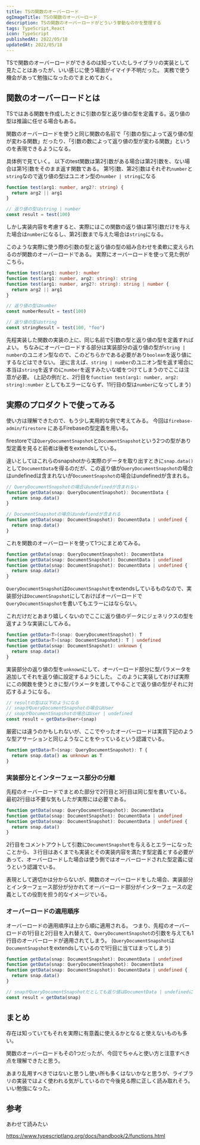 ```yaml
---
title: TSの関数のオーバーロード
ogImageTitle: TSの関数のオーバーロード
description: TSの関数のオーバーロードがどういう挙動なのかを整理する
tags: TypeScript,React
icon: TypeScript
publishedAt: 2022/05/18
updatedAt: 2022/05/18
---
```


TSで関数のオーバーロードができるのは知っていたしライブラリの実装として見たことはあったが、いい感じに使う場面がイマイチ不明だった。
実務で使う機会があって勉強になったのでまとめておく。

## 関数のオーバーロードとは

TSではある関数を作成したときに引数の型と返り値の型を定義する。返り値の型は推論に任せる場合もある。

関数のオーバーロードを使うと同じ関数の名前で「引数の型によって返り値の型が変わる関数」だったり、「引数の数によって返り値の型が変わる関数」というのを表現できるようになる。

具体例で見ていく。
以下のtest関数は第2引数がある場合は第2引数を、ない場合は第1引数をそのまま返す関数である。
第1引数、第2引数はそれぞれ`number`と`string`なので返り値の型はユニオン型の`number | string`になる

```ts
function test(arg1: number, arg2?: string) {
  return arg2 || arg1
}

// 返り値の型はstring | number
const result = test(100)
```

しかし実装内容を考慮すると、実際にはこの関数の返り値は第1引数だけを与えた場合は`number`になるし、第2引数まで与えた場合は`string`になる。

このような実際に使う際の引数の型と返り値の型の組み合わせを柔軟に変えられるのが関数のオーバーロードである。
実際にオーバーロードを使って見た例がこちら。

```ts {1-2,7,10}
function test(arg1: number): number
function test(arg1: number, arg2: string): string
function test(arg1: number, arg2?: string): string | number {
  return arg2 || arg1
}

// 返り値の型はnumber
const numberResult = test(100)

// 返り値の型はstring
const stringResult = test(100, "foo")
```

先程実装した関数の実装の上に、同じ名前で引数の型と返り値の型を定義すればよい。
ちなみにオーバーロードする部分は実装部分の返り値の型が`string | number`のユニオン型なので、このどちらかである必要があり`boolean`を返り値にするなどはできない。
逆に言えば、`string | number`のユニオン型を返す場合に本当は`string`を返すのに`number`を返すみたいな嘘をつけてしまうのでここは注意が必要。
(上記の例だと、2行目を`function test(arg1: number, arg2: string):number` としてもエラーにならず、11行目の型は`number`になってしまう)

## 実際のプロダクトで使ってみる

使い方は理解できたので、もう少し実用的な例で考えてみる。
今回は`firebase-admin/firestore` にあるFirebaseの型定義を用いる。

firestoreでは`QueryDocumentSnapshot`と`DocumentSnapshot`という2つの型があり型定義を見ると前者は後者をextendsしている。

違いとしてはこれらのsnapshotから実際のデータを取り出すときに`snap.data()`として`DocumentData`を得るのだが、この返り値が`QueryDocumentSnapshot`の場合はundefinedは含まれないが`DocumentSnapshot`の場合はundefinedが含まれる。

```ts
// QueryDocumentSnapshotの場合はundefinedが含まれない
function getData(snap: QueryDocumentSnapshot): DocumentData {
  return snap.data()
}

// DocumentSnapshotの場合はundefiendが含まれる
function getData(snap: DocumentSnapshot): DocumentData | undefined {
  return snap.data()
}
```

これを関数のオーバーロードを使って1つにまとめてみる。

```ts
function getData(snap: QueryDocumentSnapshot): DocumentData
function getData(snap: DocumentSnapshot): DocumentData | undefined
function getData(snap: DocumentSnapshot): DocumentData | undefined {
  return snap.data()
}
```

`QueryDocumentSnapshot`は`DocumentSnapshot`をextendsしているものなので、実装部分は`DocumentSnapshot`にしておけばオーバーロードで`QueryDocumentSnapshot`を書いてもエラーにはならない。

これだけだとあまり嬉しくないのでここに返り値のデータにジェネリクスの型を返すような実装にしてみる。

```ts
function getData<T>(snap: QueryDocumentSnapshot): T
function getData<T>(snap: DocumentSnapshot): T | undefined
function getData(snap: DocumentSnapshot): unknown {
  return snap.data()
}
```

実装部分の返り値の型を`unknown`にして、オーバーロード部分に型パラメータを追加してそれを返り値に設定するようにした。
このように実装しておけば実際にこの関数を使うときに型パラメータを渡してやることで返り値の型がそれに対応するようになる。

```ts
// resultの型は以下のようになる
// snapがQueryDocumentSnapshotの場合はUser
// snapがDocumentSnapshotの場合はUser | undefined
const result = getData<User>(snap)
```

厳密には違うのかもしれないが、ここでやったオーバーロードは実質下記のような型アサーションと同じようなことをやっているという認識でいる。

```ts
function getData<T>(snap: QueryDocumentSnapshot): T {
  return snap.data() as unknown as T
}
```

### 実装部分とインターフェース部分の分離

先程のオーバーロードでまとめた部分で2行目と3行目は同じ型を書いている。
最初2行目は不要な気もしたが実際には必要である。

```ts
function getData(snap: QueryDocumentSnapshot): DocumentData
function getData(snap: DocumentSnapshot): DocumentData | undefined
function getData(snap: DocumentSnapshot): DocumentData | undefined {
  return snap.data()
}
```

2行目をコメントアウトして引数に`DocumentSnapshot`を与えるとエラーになったことから、３行目はあくまでも実装とその実装内容を満たす型定義とする必要があって、オーバーロードした場合は使う側ではオーバーロードされた型定義に従うという認識でいる。

表現として適切かは分からないが、関数のオーバーロードをした場合、実装部分とインターフェース部分が分かれてオーバーロード部分がインターフェースの定義としての役割を担う的なイメージでいる。

### オーバーロードの適用順序

オーバーロードの適用順序は上から順に適用される。
つまり、先程のオーバーロードの1行目と2行目を入れ替えて、`QueryDocumentSnapshot`の引数を与えても1行目のオーバーロードが適用されてしまう。
(`QueryDocumentSnapshot`は`DocumentSnapshot`をextendsしているので1行目に当てはまってしまう)

```ts
function getData(snap: DocumentSnapshot): DocumentData | undefined
function getData(snap: QueryDocumentSnapshot): DocumentData
function getData(snap: DocumentSnapshot): DocumentData | undefined {
  return snap.data()
}

// snapがQueryDocumentSnapshotだとしても返り値はDocumentData | undefinedになる
const result = getData(snap)
```

## まとめ

存在は知っていてもそれを実際に有意義に使えるかとなると使えないものも多い。

関数のオーバーロードもその1つだったが、今回でちゃんと使い方と注意すべき点を理解できたと思う。

あまり乱用すべきではないと思うし使い所も多くはないかなと思うが、ライブラリの実装ではよく使われる気がしているので今後見る際に正しく読み取れそう。いい勉強になった。

## 参考

あわせて読みたい

https://www.typescriptlang.org/docs/handbook/2/functions.html
